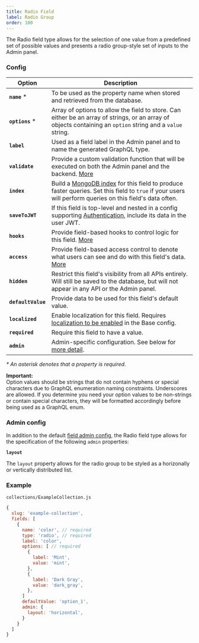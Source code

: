 ```yaml
---
title: Radio Field
label: Radio Group
order: 100
---
```


<Banner >
  The Radio field type allows for the selection of one value from a predefined set of possible values and presents a radio group-style set of inputs to the Admin panel.
</Banner>

### Config

| Option           | Description |
| ---------------- | ----------- |
| **`name`** *         | To be used as the property name when stored and retrieved from the database.  |
| **`options`** *      | Array of options to allow the field to store. Can either be an array of strings, or an array of objects containing an `option` string and a `value` string. |
| **`label`**          | Used as a field label in the Admin panel and to name the generated GraphQL type. |
| **`validate`**       | Provide a custom validation function that will be executed on both the Admin panel and the backend. [More](/docs/fields/overview#validation) |
| **`index`**          | Build a [MongoDB index](https://docs.mongodb.com/manual/indexes/) for this field to produce faster queries. Set this field to `true` if your users will perform queries on this field's data often. |
| **`saveToJWT`**      | If this field is top-level and nested in a config supporting [Authentication](/docs/authentication/config), include its data in the user JWT. |
| **`hooks`**          | Provide field-based hooks to control logic for this field. [More](/docs/fields/overview#field-level-hooks) |
| **`access`**         | Provide field-based access control to denote what users can see and do with this field's data. [More](/docs/fields/overview#field-level-access-control) |
| **`hidden`**         | Restrict this field's visibility from all APIs entirely. Will still be saved to the database, but will not appear in any API or the Admin panel. |
| **`defaultValue`**   | Provide data to be used for this field's default value. |
| **`localized`**      | Enable localization for this field. Requires [localization to be enabled](/docs/configuration/localization) in the Base config. |
| **`required`**       | Require this field to have a value. |
| **`admin`**          | Admin-specific configuration. See below for [more detail](#admin). |

*\* An asterisk denotes that a property is required.*

<Banner type="warning">
  <strong>Important:</strong><br/>
  Option values should be strings that do not contain hyphens or special characters due to GraphQL enumeration naming constraints. Underscores are allowed. If you determine you need your option values to be non-strings or contain special characters, they will be formatted accordingly before being used as a GraphQL enum.
</Banner>

### Admin config

In addition to the default [field admin config](/docs/fields/overview#admin-config), the Radio field type allows for the specification of the following `admin` properties:

**`layout`**

The `layout` property allows for the radio group to be styled as a horizonally or vertically distributed list.

### Example

`collections/ExampleCollection.js`
```js
{
  slug: 'example-collection',
  fields: [
    {
      name: 'color', // required
      type: 'radio', // required
      label: 'color',
      options: [ // required
        {
          label: 'Mint',
          value: 'mint',
        },
        {
          label: 'Dark Gray',
          value: 'dark_gray',
        },
      ]
      defaultValue: 'option_1',
      admin: {
        layout: 'horizontal',
      }
    }
  ]
}

```
